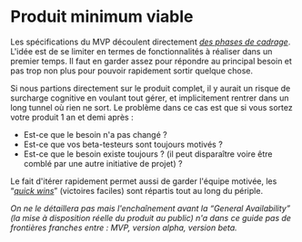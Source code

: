 # Produit minimum viable

Les spécifications du MVP découlent directement [_des phases de cadrage_](#cadrer-le-projet). L'idée est de se limiter en termes de fonctionnalités à réaliser dans un premier temps. Il faut en garder assez pour répondre au principal besoin et pas trop non plus pour pouvoir rapidement sortir quelque chose.

Si nous partions directement sur le produit complet, il y aurait un risque de surcharge cognitive en voulant tout gérer, et implicitement rentrer dans un long tunnel où rien ne sort. Le problème dans ce cas est que si vous sortez votre produit 1 an et demi après :

- Est-ce que le besoin n'a pas changé ?
- Est-ce que vos beta-testeurs sont toujours motivés ?
- Est-ce que le besoin existe toujours ? (il peut disparaître voire être comblé par une autre initiative de projet) ?

Le fait d'itérer rapidement permet aussi de garder l'équipe motivée, les “[_quick wins_](https://fr.wiktionary.org/wiki/quick_win)” (victoires faciles) sont répartis tout au long du périple.

_On ne le détaillera pas mais l'enchaînement avant la “General Availability” (la mise à disposition réelle du produit au public) n'a dans ce guide pas de frontières franches entre : MVP, version alpha, version beta._
